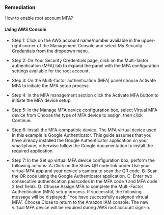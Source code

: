 ### Remediation

How to enable root account MFA?

#### Using AWS Console

- Step 1: Click on the AWS account name/number available in the upper-right corner of the Management Console and select My Security Credentials from the dropdown menu.

- Step 2: On Your Security Credentials page, click on the Multi-factor authentication (MFA) tab to expand the panel with the MFA configuration settings available for the root account.

- Step 3: On the Multi-factor authentication (MFA) panel choose Activate MFA to initiate the MFA setup process.

- Step 4: In the MFA management section click the Activate MFA button to initiate the MFA device setup.

- Step 5: In the Manage MFA device configuration box, select Virtual MFA device from Choose the type of MFA device to assign, then click Continue.

- Step 6: Install the MFA-compatible device. The MFA virtual device used in this example is Google Authenticator. This guide assumes that you have already installed the Google Authenticator application on your smartphone, otherwise follow the Google documentation to install the required application.

- Step 7: In the Set up virtual MFA device configuration box, perform the following actions:
  A: Click on the Show QR code link under Use your virtual MFA app and your device's camera to scan the QR code.
  B: Scan the QR code using the Google Authenticator application.
  C: Enter two consecutive authentication passcodes in the MFA code 1 and MFA code 2 text fields.
  D: Choose Assign MFA to complete the Multi-Factor Authentication (MFA) setup process. If successful, the following message will be displayed: "You have successfully assigned virtual MFA". Choose Close to return to the Amazon IAM console. The new virtual MFA device will be required during AWS root account sign-in.
